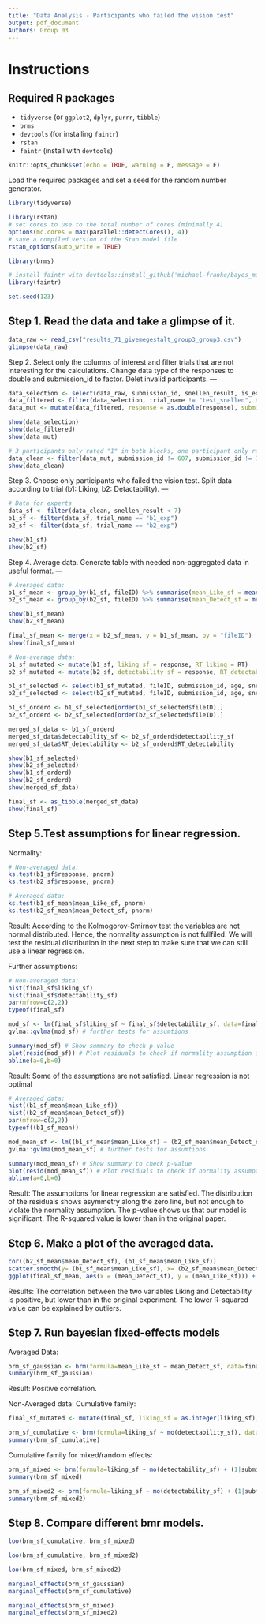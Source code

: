 ---
title: "Data Analysis - Participants who failed the vision test"
output: pdf_document
Authors: Group 03
---

# Instructions

## Required R packages
* `tidyverse` (or `ggplot2`, `dplyr`, `purrr`, `tibble`)
* `brms`
* `devtools` (for installing `faintr`)
* `rstan`
* `faintr` (install with `devtools`)

```{r setup, include=FALSE}
knitr::opts_chunk$set(echo = TRUE, warning = F, message = F)
```

Load the required packages and set a seed for the random number generator.
```{r}
library(tidyverse)

library(rstan)
# set cores to use to the total number of cores (minimally 4)
options(mc.cores = max(parallel::detectCores(), 4))
# save a compiled version of the Stan model file
rstan_options(auto_write = TRUE)

library(brms)

# install faintr with devtools::install_github('michael-franke/bayes_mixed_regression_tutorial/faintr', build_vignettes = TRUE))
library(faintr)

set.seed(123)

```

Step 1. Read the data and take a glimpse of it.
---
```{r}
data_raw <- read_csv("results_71_givemegestalt_group3_group3.csv")
glimpse(data_raw)
```

Step 2. Select only the columns of interest and filter trials that are not interesting for the calculations.
Change data type of the responses to double and submission_id to factor. Delet invalid participants.
---
```{r}
data_selection <- select(data_raw, submission_id, snellen_result, is_expert, age, gender, trial_name, trial_number, fileID, response, RT, timeSpent, comments)
data_filtered <- filter(data_selection, trial_name != "test_snellen", trial_name != "b0_expert")
data_mut <- mutate(data_filtered, response = as.double(response), submission_id = factor(submission_id))

show(data_selection)
show(data_filtered)
show(data_mut)

# 3 participants only rated "1" in both blocks, one participant only rated "7", one gave a invalid input for the Snellen test, we exclude them:
data_clean <- filter(data_mut, submission_id != 607, submission_id != 736, submission_id != 475, submission_id != 480, submission_id != 726)
show(data_clean)
```

Step 3. Choose only participants who failed the vision test.
Split data according to trial (b1: Liking, b2: Detactability).
---
```{r}
# Data for experts
data_sf <- filter(data_clean, snellen_result < 7)
b1_sf <- filter(data_sf, trial_name == "b1_exp")
b2_sf <- filter(data_sf, trial_name == "b2_exp")

show(b1_sf)
show(b2_sf)
```

Step 4. Average data.
Generate table with needed non-aggregated data in useful format.
---
```{r}
# Averaged data:
b1_sf_mean <- group_by(b1_sf, fileID) %>% summarise(mean_Like_sf = mean(response))
b2_sf_mean <- group_by(b2_sf, fileID) %>% summarise(mean_Detect_sf = mean(response))

show(b1_sf_mean)
show(b2_sf_mean)

final_sf_mean <- merge(x = b2_sf_mean, y = b1_sf_mean, by = "fileID")
show(final_sf_mean)

# Non-average data:
b1_sf_mutated <- mutate(b1_sf, liking_sf = response, RT_liking = RT)
b2_sf_mutated <- mutate(b2_sf, detectability_sf = response, RT_detectability = RT)

b1_sf_selected <- select(b1_sf_mutated, fileID, submission_id, age, snellen_result, timeSpent, liking_sf, RT_liking)
b2_sf_selected <- select(b2_sf_mutated, fileID, submission_id, age, snellen_result, timeSpent, detectability_sf, RT_detectability)

b1_sf_orderd <- b1_sf_selected[order(b1_sf_selected$fileID),]
b2_sf_orderd <- b2_sf_selected[order(b2_sf_selected$fileID),]

merged_sf_data <- b1_sf_orderd
merged_sf_data$detectability_sf <- b2_sf_orderd$detectability_sf
merged_sf_data$RT_detectability <- b2_sf_orderd$RT_detectability

show(b1_sf_selected)
show(b2_sf_selected)
show(b1_sf_orderd)
show(b2_sf_orderd)
show(merged_sf_data)

final_sf <- as_tibble(merged_sf_data)
show(final_sf)
```

Step 5.Test assumptions for linear regression.
---
Normality: 
```{r}
# Non-averaged data:
ks.test(b1_sf$response, pnorm)
ks.test(b2_sf$response, pnorm)

# Averaged data:
ks.test(b1_sf_mean$mean_Like_sf, pnorm)
ks.test(b2_sf_mean$mean_Detect_sf, pnorm)
```
Result: According to the Kolmogorov-Smirnov test the variables are not normal distributed. Hence, the normality assumption is not fullfiled. We will test the residual distribution in the next step to make sure that we can still use a linear regression.

Further assumptions:
```{r}
# Non-averaged data:
hist(final_sf$liking_sf)
hist(final_sf$detectability_sf)
par(mfrow=c(2,2))
typeof(final_sf)

mod_sf <- lm(final_sf$liking_sf ~ final_sf$detectability_sf, data=final_sf) #linear regression model
gvlma::gvlma(mod_sf) # further tests for assumtions

summary(mod_sf) # Show summary to check p-value
plot(resid(mod_sf)) # Plot residuals to check if normality assumption is necessary
abline(a=0,b=0)
```
Result: Some of the assumptions are not satisfied. Linear regression is not optimal

```{r}
# Averaged data:
hist((b1_sf_mean$mean_Like_sf))
hist((b2_sf_mean$mean_Detect_sf))
par(mfrow=c(2,2))
typeof((b1_sf_mean))

mod_mean_sf <- lm((b1_sf_mean$mean_Like_sf) ~ (b2_sf_mean$mean_Detect_sf), data=final_sf_mean) # linear regression model
gvlma::gvlma(mod_mean_sf) # further tests for assumtions

summary(mod_mean_sf) # Show summary to check p-value
plot(resid(mod_mean_sf)) # Plot residuals to check if normality assumption is necessary
abline(a=0,b=0)
```
Result: The assumptions for linear regression are satisfied. The distribution of the residuals shows asymmetry along the zero line, but not enough to violate the normality assumption. The p-value shows us that our model is significant. The R-squared value is lower than in the original paper.

Step 6. Make a plot of the averaged data.
---
```{r}
cor((b2_sf_mean$mean_Detect_sf), (b1_sf_mean$mean_Like_sf))
scatter.smooth(y= (b1_sf_mean$mean_Like_sf), x= (b2_sf_mean$mean_Detect_sf), xlab = "Means Detection Scores", ylab = "Means Liking Scores")
ggplot(final_sf_mean, aes(x = (mean_Detect_sf), y = (mean_Like_sf))) + geom_point() + geom_smooth(method = "lm")
```
Results: The correlation between the two variables Liking and Detectability is positive, but lower than in the original experiment.
The lower R-squared value can be explained by outliers.

Step 7. Run bayesian fixed-effects models
---
Averaged Data:
```{r}
brm_sf_gaussian <- brm(formula=mean_Like_sf ~ mean_Detect_sf, data=final_sf_mean, family = "gaussian")
summary(brm_sf_gaussian)
```
Result: Positive correlation.

Non-Averaged data:
Cumulative family:
```{r}
final_sf_mutated <- mutate(final_sf, liking_sf = as.integer(liking_sf), detectability_sf = as.integer(detectability_sf))

brm_sf_cumulative <- brm(formula=liking_sf ~ mo(detectability_sf), data=final_sf_mutated, family = "cumulative")
summary(brm_sf_cumulative)
```
Cumulative family for mixed/random effects:
```{r}
brm_sf_mixed <- brm(formula=liking_sf ~ mo(detectability_sf) + (1|submission_id), data=final_sf_mutated, family = "cumulative")
summary(brm_sf_mixed)
```

```{r}
brm_sf_mixed2 <- brm(formula=liking_sf ~ mo(detectability_sf) + (1|submission_id) + (1|fileID), data=final_sf_mutated, family = "cumulative")
summary(brm_sf_mixed2)
```

Step 8. Compare different bmr models.
---
```{r}

loo(brm_sf_cumulative, brm_sf_mixed)

```

```{r}

loo(brm_sf_cumulative, brm_sf_mixed2)

```

```{r}

loo(brm_sf_mixed, brm_sf_mixed2)

```


```{r}
marginal_effects(brm_sf_gaussian)
marginal_effects(brm_sf_cumulative)

marginal_effects(brm_sf_mixed)
marginal_effects(brm_sf_mixed2)

```
